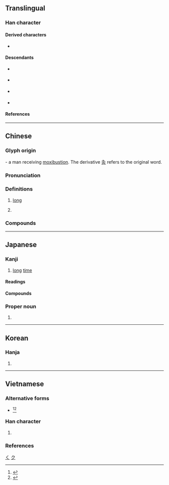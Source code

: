 {{also|乆}}
{{character info/new}}
<!-- may be replaced by zh-forms -->
==Translingual==
{{stroke order|strokes=3}}
{{stroke order|type=animate}}

===Han character===
{{Han char|rn=4|rad=丿|as=02|sn=3|four=27800|canj=NO,XNO|ids=⿸𠂊乀}}

====Derived characters====
* {{l|mul|[[𠮻]], [[𡉌]], [[奺]], [[汣]], [[杦]], [[玖]], [[畂]], [[镹]], [[畝]], [[㝌]], [[㡱]], [[疚]], [[羑]], [[灸]], [[粂]], [[匛]]}}

====Descendants====
* {{l|ja|く}} {{q|[[hiragana|Hiragana]] character derived from [[man'yōgana]]}}
* {{l|ja|ク}} {{q|[[katakana|Katakana]] character derived from [[man'yōgana]]}}
* {{l|ja|𛀫}} {{q|[[hentaigana|Hentaigana]]}}
* {{l|ja|𛀬}} {{q|[[hentaigana|Hentaigana]]}}

====References====
{{Han ref|kx=0081.190|dkj=00118|dj=0165.060|hdz=10033.030|uh=4E45}}

[[Category:Han characters from which hiragana were derived|く]]
[[Category:Han characters from which katakana were derived|ク]]

----

==Chinese==
{{zh-forms|alt=乆}}
===Glyph origin===
{{Han etym}}
{{liushu|p}} - a man receiving [[moxibustion]]. The derivative [[灸]] refers to the original word.

===Pronunciation===
{{zh-pron
|m=jiǔ
|c=gau2
|h=pfs=kiú;gd=giu3
|mn=kiú/kú
|mn_note=kiú - literary; kú - vernacular
|mn-t=gu2
|mc=y
|oc=y
|ma=y
|cat=a,pn
}}

===Definitions===
{{zh-hanzi}}

# {{lb|zh|of time}} [[long]]
#: {{zh-x|你 待{dāi} 了 多久？|How '''long''' did you stay?}}
#: {{zh-x|我們 走路 走 了 很 久。|We walked for a '''long time'''.}}
# {{surname|zh}}

===Compounds===
{{zh-der|久坐|久停久住|久病成醫|久別重逢|久聞大名|久久|久候|久慣老成|久待|久客|年久失修|久錮|久旱不雨|久有存心|多久|年深月久|久慣牢成|久戀|久留|悠久|久要|久矣|久立|久違顏範|久別相逢|久長|恆久|久夢初醒|保久乳|久居|久別|一勞久逸|年深日久|常久|久假不歸|久闊|久仰|久之|壙久|久違|久仰山斗|天長地久|恆久不渝|天長日久|久仰大名|地久天長|不多久|久視|久安長治|久遠|好久|久而久之|久音|不久|積久弊生|歷久不衰|日久玩生|持久之計|永久齒|曠久|日久年深|永久磁鐵|曠日持久|積久|日久生情|曠日引久|持久戰|日長歲久|持久|牢成久慣|永久|日久天長|日久彌新|歷日曠久|歷久|日久歲深|日久月深|曠日長久|曠日經久|曠日彌久|歷久彌新|耐久|經久|經久不息|長久之計|雨久花|耐久財|許久|良久|頃久|耐久朋|耐久品|迂久|長治久安|終久|長久|訂久要|長生久視|久合垸|偌久:gōa-kú|久等}}

{{zh-cat|Beginning}}

----

==Japanese==

===Kanji===
{{ja-kanji|grade=5|rs=丿02}}

# [[long]] [[time]]

====Readings====
{{ja-readings
|goon=く
|kanon=きゅう<きう
|kun=ひさ-し.い
}}

====Compounds====
{{der3|ja
|{{ja-r|久%遠|く%おん}}
|{{ja-r|久%慈%目|く%じ%め}}
|{{ja-r|久%遠|きゅう%えん}}
|{{ja-r|久%懐|きゅう%かい}}
|{{ja-r|久%闊|きゅう%かつ}}, {{ja-r|久%濶|きゅう%かつ}}
|{{ja-r|久%方|ひさ%かた}}
}}

===Proper noun===
{{ja-pos|ひさし|proper}}

# {{given name|ja|male|sort=ひさし}}

----

==Korean==

===Hanja===
{{ko-hanja/new|오랠|구}}

# {{rfdef|ko|sort=丿02}}

----

==Vietnamese==

===Alternative forms===
* {{vi-l|乆|cửu}}<ref name=bonet>{{vi-ref|Bonet (1899).}}</ref><ref name=taberd>{{vi-ref|Taberd & Pigneau de Béhaine (1838).}}</ref>

===Han character===
{{vi-readings|rs=丿02
|hanviet=cửu-gdhn
|phienthiet=舉有 cử hữu
|nom=cửu-genibrel
}}

# {{han tu form of|cửu|for a long time}}

===References===
<references/>